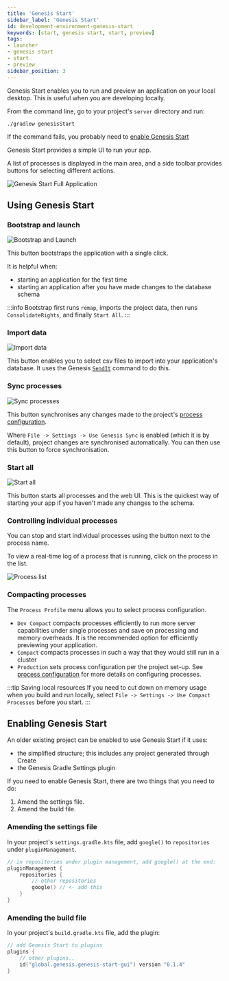 ```yaml
---
title: 'Genesis Start'
sidebar_label: 'Genesis Start'
id: development-environment-genesis-start
keywords: [start, genesis start, start, preview]
tags:
- launcher
- genesis start
- start
- preview
sidebar_position: 3
---
```


Genesis Start enables you to run and preview an application on your local desktop. This is useful when you are developing locally.

From the command line, go to your project's `server` directory and run:

```shell
./gradlew genesisStart
```

If the command fails, you probably need to [enable Genesis Start](#enabling-genesis-start)

Genesis Start provides a simple UI to run your app.

A list of processes is displayed in the main area, and a side toolbar provides buttons for selecting different actions.

![Genesis Start Full Application](/img/genesis-start/genesis-start-full-app.png)

## Using Genesis Start

### Bootstrap and launch 
![Bootstrap and Launch](/img/genesis-start/genesis-start-bootstrap.png)

This button bootstraps the application with a single click.

It is helpful when:
- starting an application for the first time
- starting an application after you have made changes to the database schema

:::info
Bootstrap first runs `remap`, imports the project data, then runs `ConsolidateRights`, and finally `Start All`. 
:::

### Import data
![Import data](/img/genesis-start/genesis-start-import-data.png)

This button enables you to select csv files to import into your application's database. It uses the Genesis [`SendIt`](/build-deploy-operate/operate/commands#sendit) command to do this.

### Sync processes
![Sync processes](/img/genesis-start/genesis-start-sync-processes.png)

This button synchronises any changes made to the project's [process configuration](/develop/server-capabilities/runtime-configuration/processes/).

Where `File -> Settings -> Use Genesis Sync` is enabled (which it is by default), project changes are synchronised automatically. You can then use this button to force synchronisation.

### Start all
![Start all](/img/genesis-start/genesis-start-start-all.png)

This button starts all processes and the web UI. This is the quickest way of starting your app if you haven't made any changes to the schema.

### Controlling individual processes

You can stop and start individual processes using the button next to the process name. 

To view a real-time log of a process that is running, click on the process in the list.

![Process list](/img/genesis-start/genesis-start-process-list.png)

### Compacting processes

The `Process Profile` menu allows you to select process configuration.

- `Dev Compact` compacts processes efficiently to run more server capabilities under single processes and save on processing and memory overheads. It is the recommended option for efficiently previewing your application.
- `Compact` compacts processes in such a way that they would still run in a cluster
- `Production` sets process configuration per the project set-up. See [process configuration](/develop/server-capabilities/runtime-configuration/processes/) for more details on configuring processes.

:::tip Saving local resources
If you need to cut down on memory usage when you build and run locally, select `File -> Settings -> Use Compact Processes` before you start. 
:::

## Enabling Genesis Start

An older existing project can be enabled to use Genesis Start if it uses:
* the simplified structure; this includes any project generated through Create
* the Genesis Gradle Settings plugin

If you need to enable Genesis Start, there are two things that you need to do:

1. Amend the settings file.
2. Amend the build file.

### Amending the settings file

In your project's `settings.gradle.kts` file, add `google()` to `repositories` under `pluginManagement`.

```kotlin
// in repositories under plugin management, add google() at the end:
pluginManagement {
    repositories {
        // other repositories
        google() // <- add this
    }
}
```

### Amending the build file

In your project's `build.gradle.kts` file, add the plugin:

```kotlin
// add Genesis Start to plugins
plugins {
    // other plugins..
    id("global.genesis.genesis-start-gui") version "0.1.4"
}
```
